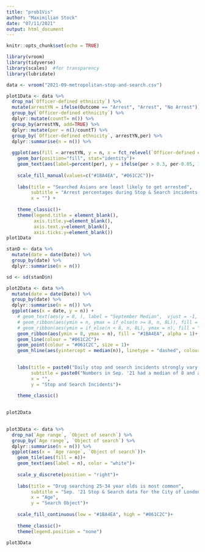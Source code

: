 ```yaml
---
title: "prob1Vis"
author: "Maximilian Stock"
date: "07/11/2021"
output: html_document
---
```


```r
knitr::opts_chunk$set(echo = TRUE)
```

```r
library(vroom)
library(tidyverse)
library(scales)  #for transparency
library(lubridate)
```


```r
data <- vroom("2021-09-metropolitan-stop-and-search.csv")
```

```r
plot1Data <- data %>%
  drop_na(`Officer-defined ethnicity`) %>% 
  mutate(arrestYN = ifelse(Outcome == "Arrest", "Arrest", "No Arrest")) %>% 
  group_by(`Officer-defined ethnicity`) %>%
  dplyr::mutate(countT= n()) %>%
  group_by(arrestYN, add=TRUE) %>%
  dplyr::mutate(per = n()/countT) %>% 
  group_by(`Officer-defined ethnicity`, arrestYN,per) %>%
  dplyr::summarise(n = n()) %>% 
  
  ggplot(aes(fill = arrestYN, y = n, x = fct_relevel(`Officer-defined ethnicity`, "Other", "White", "Black", "Asian"))) +
    geom_bar(position="fill", stat="identity")+
    geom_text(aes(label=percent(per), y = ifelse(per > 0.3, per-0.05, 1-per+0.05)), color = "white")+
  
    scale_fill_manual(values=c("#1BA4EA", "#061C2C"))+
  
    labs(title = "Searched Asians are least likely to get arrested",
         subtitle = "Arrest percentages during Stop & Search incidents for Sep. '21 in the City of London by perceived race",
         x = "") +
  
    theme_classic()+
    theme(legend.title = element_blank(),
          axis.title.y=element_blank(),
          axis.text.y=element_blank(),
          axis.ticks.y=element_blank())
plot1Data

```

```r

stanD <- data %>%
  mutate(date = date(Date)) %>% 
  group_by(date) %>% 
  dplyr::summarise(n = n())

sd <- sd(stanD$n)

plot2Data <- data %>%
  mutate(date = date(Date)) %>% 
  group_by(date) %>% 
  dplyr::summarise(n = n()) %>% 
  ggplot(aes(x = date, y = n)) +
    # geom_text(aes(y = 8, ), label = "September Median",  vjust = -1, size = 3)+
    # geom_ribbon(aes(ymin = n, ymax = if_else(n >= 8, n, 8L)), fill = "white", alpha = 0.2)+
    # geom_ribbon(aes(ymin = if_else(n < 8, n, 8L), ymax = n), fill = "red", alpha = 0.4)+
    geom_ribbon(aes(ymin = 8, ymax = n), fill = "#1BA4EA", alpha = 1)+
    geom_line(colour = "#061C2C")+
    geom_point(colour = "#061C2C", size = 1)+
    geom_hline(aes(yintercept = median(n)), linetype = "dashed", colour = "#061C2C", size = 0.5) +

  
    labs(title = paste0("Daily stop and search incidents strongly vary in frequency"), 
         subtitle = paste0("Numbers in Sep. '21 had a median of 8 and a standard deviation of ", round(sd, 2), " in the City of London"),
         x = "",
         y = "Stop and Search Incidents")+  
  
    theme_classic()

                 
plot2Data
  
```

```r
plot3Data <- data %>% 
  drop_na(`Age range`, `Object of search`) %>% 
  group_by(`Age range`, `Object of search`) %>% 
  dplyr::summarise(n = n()) %>% 
  ggplot(aes(x = `Age range`, `Object of search`))+
    geom_tile(aes(fill = n))+
    geom_text(aes(label = n), color = "white")+
  
    scale_y_discrete(position = "right")+
  
    labs(title = "Drug searching 25-34 year olds is most common",
         subtitle = "Sep. '21 Stop & Search data for the City of London",
         x = "Age",
         y = "Search Object")+
  
    scale_fill_continuous(low = "#1BA4EA", high = "#061C2C")+
  
    theme_classic()+
    theme(legend.position = "none")

plot3Data
```



